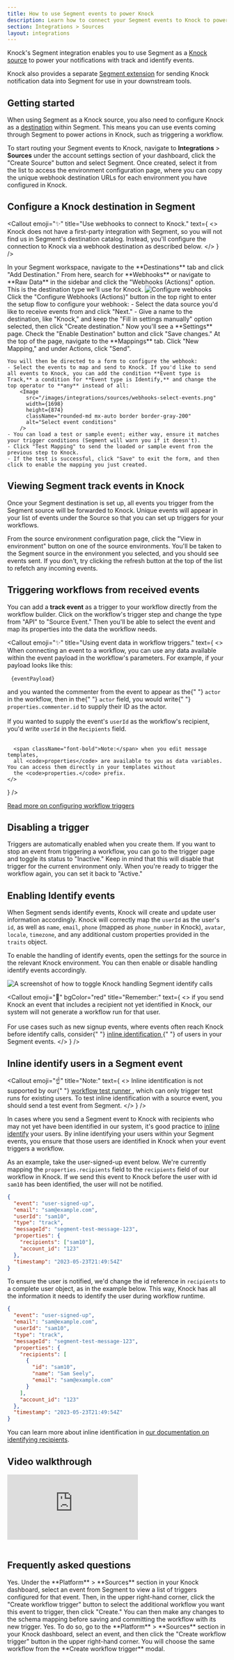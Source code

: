 ```yaml
---
title: How to use Segment events to power Knock
description: Learn how to connect your Segment events to Knock to power your product notifications.
section: Integrations > Sources
layout: integrations
---
```


Knock's Segment integration enables you to use Segment as a [Knock source](/integrations/sources/overview) to power your notifications with track and identify events.

Knock also provides a separate [Segment extension](/integrations/extensions/segment) for sending Knock notification data into Segment for use in your downstream tools.

## Getting started

When using Segment as a Knock source, you also need to configure Knock as a [destination](https://segment.com/docs/connections/destinations/) within Segment. This means you can use events coming through Segment to power actions in Knock, such as triggering a workflow.

To start routing your Segment events to Knock, navigate to **Integrations** > **Sources** under the account settings section of your dashboard, click the "Create Source" button and select Segment. Once created, select it from the list to access the environment configuration page, where you can copy the unique webhook destination URLs for each environment you have configured in Knock.

## Configure a Knock destination in Segment

<Callout
  emoji="✨"
  title="Use webhooks to connect to Knock."
  text={
    <>
      Knock does not have a first-party integration with Segment, so you will
      not find us in Segment's destination catalog. Instead, you'll configure
      the connection to Knock via a webhook destination as described below.
    </>
  }
/>

<Steps>
  <Step title="Add webhook destination in Segment">
    In your Segment workspace, navigate to the **Destinations** tab and click "Add Destination." From here, search for **Webhooks** or navigate to **Raw Data** in the sidebar and click the "Webhooks (Actions)" option. This is the destination type we'll use for Knock.
    <Image 
      src="/images/integrations/sources/configure-webhooks.png" 
      width={2188}
      height={1236}
      className="rounded-md mx-auto border border-gray-200"
      alt="Configure webhooks"
    />  
  </Step>
  <Step title="Configure webhook">
    Click the "Configure Webhooks (Actions)" button in the top right to enter the setup flow to configure your webhook:
    - Select the data source you'd like to receive events from and click "Next."
    - Give a name to the destination, like "Knock," and keep the "Fill in settings manually" option selected, then click "Create destination."
  </Step>
  <Step title="Save changes">
    Now you'll see a **Settings** page. Check the "Enable Destination" button and click "Save changes."
  </Step>
  <Step title="Add mapping">
    At the top of the page, navigate to the **Mappings** tab. Click "New Mapping," and under Actions, click "Send".

    You will then be directed to a form to configure the webhook:
    - Select the events to map and send to Knock. If you'd like to send all events to Knock, you can add the condition **Event type is Track,** a condition for **Event type is Identify,** and change the top operator to **any** instead of all:
        <Image
          src="/images/integrations/sources/webhooks-select-events.png"
          width={1698}
          height={874}
          className="rounded-md mx-auto border border-gray-200"
          alt="Select event conditions"
        />
    - You can load a test or sample event; either way, ensure it matches your trigger conditions (Segment will warn you if it doesn't).
    - Click "Test Mapping" to send the loaded or sample event from the previous step to Knock.
    - If the test is successful, click "Save" to exit the form, and then click to enable the mapping you just created.

  </Step>
</Steps>

## Viewing Segment track events in Knock

Once your Segment destination is set up, all events you trigger from the Segment source will be forwarded to Knock. Unique events will appear in your list of events under the Source so that you can set up triggers for your workflows.

From the source environment configuration page, click the "View in environment" button on one of the source environments. You'll be taken to the Segment source in the environment you selected, and you should see events sent. If you don't, try clicking the refresh button at the top of the list to refetch any incoming events.

## Triggering workflows from received events

You can add a **track event** as a trigger to your workflow directly from the workflow builder. Click on the workflow's trigger step and change the type from "API" to "Source Event." Then you'll be able to select the event and map its properties into the data the workflow needs.

<Callout
  emoji="✨"
  title="Using event data in workflow triggers."
  text={
    <>
      When connecting an event to a workflow, you can use any data available within the event payload in the workflow's parameters. For example, if your payload looks like this:
      <div className="mt-2 mb-2">
        <pre>
          <code>{eventPayload}</code>
        </pre>
      </div>
      and you wanted the commenter from the event to appear as the{" "}
      <code>actor</code> in the workflow, then in the{" "}
      <code>actor</code> field, you would write{" "}
      <code>properties.commenter.id</code> to supply their ID as the actor.
      <br/><br/>
      If you wanted to supply the event's <code>userId</code> as the workflow's recipient,
      you'd write <code>userId</code> in the <code>Recipients</code> field.
      <br/><br/>

      <span className="font-bold">Note:</span> when you edit message templates,
      all <code>properties</code> are available to you as data variables. You can access them directly in your templates without
      the <code>properties.</code> prefix.
    </>

}
/>

[Read more on configuring workflow triggers](/integrations/sources/overview#workflow-triggers)

## Disabling a trigger

Triggers are automatically enabled when you create them. If you want to stop an event from triggering a workflow, you can go to the trigger page and toggle its status to "Inactive." Keep in mind that this will disable that trigger for the current environment only. When you're ready to trigger the workflow again, you can set it back to "Active."

## Enabling Identify events

When Segment sends identify events, Knock will create and update user information accordingly. Knock will correctly map the `userId` as the user's `id`, as well as `name`, `email`, `phone` (mapped as `phone_number` in Knock), `avatar`, `locale`, `timezone`, and any additional custom properties provided in the `traits` object.

To enable the handling of identify events, open the settings for the source in the relevant Knock environment. You can then enable or disable handling identify events accordingly.

<Image
  src="/images/integrations/sources/segment-identify.png"
  width={1954}
  height={442}
  className="rounded-md mx-auto border border-gray-200"
  alt="A screenshot of how to toggle Knock handling Segment identify calls"
/>

<Callout
  emoji="🚨"
  bgColor="red"
  title="Remember:"
  text={
    <>
      if you send Knock an event that includes a recipient not yet identified in
      Knock, our system will not generate a workflow run for that user. <br />
      <br />
      For use cases such as new signup events, where events often reach Knock
      before identify calls, consider{" "}
      <a href="#inline-identify-users-in-a-segment-event">
        inline identification
      </a>{" "}
      of users in your Segment events.
    </>
  }
/>

## Inline identify users in a Segment event

<Callout
  emoji="☝️"
  title="Note:"
  text={
    <>
      Inline identification is not supported by our{" "}
      <a href="/send-notifications/testing-workflows#the-workflow-test-runner">
        workflow test runner
      </a>
      , which can only trigger test runs for existing users. To test inline identification
      with a source event, you should send a test event from Segment.
    </>
  }
/>

In cases where you send a Segment event to Knock with recipients who may not yet have been identified in our system, it's good practice to [inline identify](/managing-recipients/identifying-recipients#inline-identification) your users. By inline identifying your users within your Segment events, you ensure that those users are identified in Knock when your event triggers a workflow.

As an example, take the user-signed-up event below. We're currently mapping the `properties.recipients` field to the `recipients` field of our workflow in Knock. If we send this event to Knock before the user with id `sam10` has been identified, the user will not be notified.

```json title="A Segment event without inline identify"
{
  "event": "user-signed-up",
  "email": "sam@example.com",
  "userId": "sam10",
  "type": "track",
  "messageId": "segment-test-message-123",
  "properties": {
    "recipients": ["sam10"],
    "account_id": "123"
  },
  "timestamp": "2023-05-23T21:49:54Z"
}
```

To ensure the user is notified, we'd change the id reference in `recipients` to a complete user object, as in the example below. This way, Knock has all the information it needs to identify the user during workflow runtime.

```json title="A Segment event with inline identify"
{
  "event": "user-signed-up",
  "email": "sam@example.com",
  "userId": "sam10",
  "type": "track",
  "messageId": "segment-test-message-123",
  "properties": {
    "recipients": [
      {
        "id": "sam10",
        "name": "Sam Seely",
        "email": "sam@example.com"
      }
    ],
    "account_id": "123"
  },
  "timestamp": "2023-05-23T21:49:54Z"
}
```

You can learn more about inline identification in [our documentation on identifying recipients](/managing-recipients/identifying-recipients).

## Video walkthrough

<div style={{ position: "relative", paddingBottom: "56.25%", height: 0 }}>
  <iframe
    src="https://www.youtube.com/embed/Fj8wl6TNbrI?si=D5Wt6etwiahGvKs3"
    frameBorder="0"
    allowFullScreen
    style={{
      position: "absolute",
      top: 0,
      left: 0,
      width: "100%",
      height: "100%",
    }}
  ></iframe>
</div>

<br />

## Frequently asked questions

<AccordionGroup>
  <Accordion title="Can I use a single Segment event to trigger multiple workflows?">
    Yes. Under the **Platform** > **Sources** section in your Knock dashboard,
    select an event from Segment to view a list of triggers configured for that
    event. Then, in the upper right-hand corner, click the "Create workflow
    trigger" button to select the additional workflow you want this event to
    trigger, then click "Create." You can then make any changes to the schema
    mapping before saving and committing the workflow with its new trigger.
  </Accordion>
  <Accordion title="Can I use multiple different Segment events to trigger the same workflow?">
    Yes. To do so, go to the **Platform** > **Sources** section in your Knock
    dashboard, select an event, and then click the "Create workflow trigger"
    button in the upper right-hand corner. You will choose the same workflow
    from the **Create workflow trigger** modal.
  </Accordion>
</AccordionGroup>
